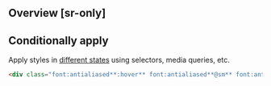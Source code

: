 ## Overview [sr-only]
<Overview/>

## Conditionally apply
Apply styles in [different states](/docs/states-and-queries) using selectors, media queries, etc.
```html
<div class="font:antialiased**:hover** font:antialiased**@sm** font:antialiased**@dark** font:antialiased**@print**">…</div>
```

